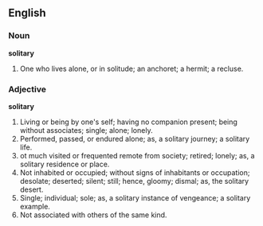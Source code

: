 ==English==

===Noun===

'''solitary'''

#One who lives alone, or in solitude; an anchoret; a hermit; a recluse.

===Adjective===

'''solitary'''

#Living or being by one's self; having no companion present; being without associates; single; alone; lonely.
#Performed, passed, or endured alone; as, a solitary journey; a solitary life.
#ot much visited or frequented remote from society; retired; lonely; as, a solitary residence or place.
#Not inhabited or occupied; without signs of inhabitants or occupation; desolate; deserted; silent; still; hence, gloomy; dismal; as, the solitary desert.
#Single; individual; sole; as, a solitary instance of vengeance; a solitary example.
#Not associated with others of the same kind.